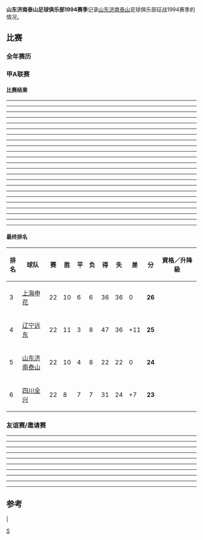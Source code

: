 '''山东济南泰山足球俱乐部1994赛季'''记录[[山东济南泰山|山东济南泰山]]足球俱乐部征战1994赛季的情况。
==比赛==
===全年赛历===
{{山东济南泰山1994赛季完全赛历}}
===甲A联赛===
====比赛结果====
----
{{footballbox
  | bg = #ccffcc
  | date = 第 01 轮<br>1994-04-17
  | team1 = 山东济南泰山
  | score =  1 - 0
  | report =
  | team2 = [[广州太阳神|广州太阳神]]
  | goals1 =[[宿茂臻|宿茂臻]] {{goal|78}}
  | goals2 =
  | stadium = [[山东省体育中心|山东省体育中心]]
  | attendance =
  | referee =
}}
----
{{footballbox
  | bg = #ccffcc
  | date = 第 02 轮<br>1994-04-24
  | team1 = 山东济南泰山
  | score =  1 - 0
  | report =
  | team2 = [[辽宁远东|辽宁远东]]
  | goals1 =[[唐晓程|唐晓程]] {{goal|60}}
  | goals2 =
  | stadium = [[山东省体育中心|山东省体育中心]]
  | attendance =
  | referee =
}}
----
{{footballbox
  | bg = #ccffcc
  | date = 第 03 轮<br>1994-05-01
  | team1 = [[江苏迈特|江苏迈特]]
  | score =  0 - 1
  | report =
  | team2 = 山东济南泰山
  | goals1 =
  | goals2 ={{goal|35}} [[宿茂臻|宿茂臻]]
  | stadium = [[南京|南京]][[五台山体育场|五台山体育场]]
  | attendance =
  | referee =
}}
----
{{footballbox
  | bg = #ffcccc
  | date = 第 04 轮<br>1994-05-08
  | team1 = 山东济南泰山
  | score =  0 - 1
  | report =
  | team2 = [[广东宏远|广东宏远]]
  | goals1 =
  | goals2 ={{goal|30}} [[余伟腾|余伟腾]]
  | stadium = [[山东省体育中心|山东省体育中心]]
  | attendance =
  | referee =
}}
----
{{footballbox
  | bg = #ccffcc
  | date = 第 05 轮<br>1994-06-05
  | team1 = 山东济南泰山
  | score =  3 - 1
  | report =
  | team2 = [[上海申花|上海申花]]
  | goals1 = [[唐晓程|唐晓程]] {{goal|13}}<br>[[宿茂臻|宿茂臻]] {{goal|32}}<br>[[唐晓程|唐晓程]] {{goal|34}} 
  | goals2 ={{goal|9}} [[李晓|李晓]]
  | stadium = [[山东省体育中心|山东省体育中心]]
  | attendance =
  | referee =
}}
----
{{footballbox
  | bg = #ffcccc
  | date = 第 06 轮<br>1994-06-12
  | team1 = [[大连万达|大连万达]]
  | score =  3 - 1
  | report =
  | team2 = 山东济南泰山
  | goals1 =[[高旭_(足球运动员)|高旭]] {{goal|10}}<br>[[王涛_(1967年)|大王涛]] {{goal|29}}<br>[[王涛_(1970年)|小王涛]] {{goal|49}}
  | goals2 ={{goal|89}} [[宿茂臻|宿茂臻]]
  | stadium = [[大连人民体育场|大连人民体育场]]
  | attendance =
  | referee =
}}
----
{{footballbox
  | bg = #ffcccc
  | date = 第 07 轮<br>1994-06-19
  | team1 = [[四川全兴|四川全兴]]
  | score =  2 - 0
  | report =
  | team2 = 山东济南泰山
  | goals1 =[[刘斌|刘斌]] {{goal|57}}<br>[[孟宪鹏|孟宪鹏]] {{goal|66}}
  | goals2 =
  | stadium = [[成都市体育中心|成都市体育中心]]
  | attendance =
  | referee =
}}
----
{{footballbox
  | bg = #ffffcc
  | date = 第 08 轮<br>1994-06-26
  | team1 = [[吉林三星|吉林三星]]
  | score =  1 - 1
  | report =
  | team2 = 山东济南泰山
  | goals1 =[[朴文虎|朴文虎]] {{goal|10}}
  | goals2 ={{goal|21}} [[王东宁_(足球运动员)|王东宁]]
  | stadium = [[延吉人民体育场|延吉人民体育场]]
  | attendance =
  | referee =
}}
----
{{footballbox
  | bg = #ccffcc
  | date = 第 09 轮<br>1994-07-03
  | team1 = 山东济南泰山
  | score =  1 - 0
  | report =
  | team2 = [[沈阳六药|沈阳六药]]
  | goals1 =[[冷波|冷波]] {{goal|90}}
  | goals2 =
  | stadium = [[青岛市第一体育场|青岛市第一体育场]]
  | attendance =
  | referee =
}}
----
{{footballbox
  | bg = #ffffcc
  | date = 第 10 轮<br>1994-07-10
  | team1 = 山东济南泰山
  | score =  1 - 1
  | report =
  | team2 = [[北京国安|北京国安]]
  | goals1 =[[邢锐|邢锐]] {{goal|24|p}}
  | goals2 ={{goal|19|p}} [[谢峰|谢峰]]
  | stadium = [[青岛市第一体育场|青岛市第一体育场]]
  | attendance =
  | referee =
}}
----
{{footballbox
  | bg = #ffcccc
  | date = 第 11 轮<br>1994-07-17
  | team1 = [[八一足球俱乐部|八一]]
  | score =  1 - 0
  | report =
  | team2 = 山东济南泰山
  | goals1 =[[郝海东|郝海东]] {{goal|59}}
  | goals2 =
  | stadium = [[山西省全民健身中心|山西省体育中心]]
  | attendance =
  | referee =
}}
----
{{footballbox
  | bg = #ffcccc
  | date = 第 12 轮<br>1994-07-24
  | team1 = [[广州太阳神|广州太阳神]]
  | score =  3 - 1
  | report =
  | team2 = 山东济南泰山
  | goals1 =[[麦超|麦超]] {{goal|23}}<br>[[彭昌颖|彭昌颖]] {{goal|77}}<br>[[罗文胜|罗文胜]] {{goal|90}}
  | goals2 ={{goal|76}} [[林学斌|林学斌]]
  | stadium = [[广州|广州]][[越秀山体育场|越秀山体育场]]
  | attendance =
  | referee =
}}
----
{{footballbox
  | bg = #ffcccc
  | date = 第 13 轮<br>1994-07-31
  | team1 = [[辽宁远东|辽宁远东]]
  | score =  1 - 0
  | report =
  | team2 = 山东济南泰山
  | goals1 =[[黎兵|黎兵]] {{goal|85}}
  | goals2 =
  | stadium = [[沈阳市体育中心|沈阳市体育中心]]
  | attendance =
  | referee =
}}
----
{{footballbox
  | bg = #ccffcc
  | date = 第 14 轮<br>1994-08-07
  | team1 = 山东济南泰山
  | score =  3 - 0
  | report =
  | team2 = [[江苏迈特|江苏迈特]]
  | goals1 =[[唐晓程|唐晓程]] {{goal|16}}<br>[[冷波|冷波]] {{goal|22}}<br>[[邵延杰|邵延杰]] {{goal|71}}
  | goals2 =
  | stadium = [[山东省体育中心|山东省体育中心]]
  | attendance =
  | referee =
}}
----
{{footballbox
  | bg = #ffcccc
  | date = 第 15 轮<br>1994-08-14
  | team1 = [[广东宏远|广东宏远]]
  | score =  3 - 0
  | report =
  | team2 = 山东济南泰山
  | goals1 =[[李朝阳|李朝阳]] {{goal|46}}<br>[[李朝阳|李朝阳]] {{goal|74}}<br>达伦·蒂利 {{goal|77}}
  | goals2 =
  | stadium = [[广东省体育场|广东省体育场]]
  | attendance =
  | referee =
}}
----
{{footballbox
  | bg = #ffffcc
  | date = 第 16 轮<br>1994-08-21
  | team1 = [[上海申花|上海申花]]
  | score =  0 - 0
  | report =
  | team2 = 山东济南泰山
  | goals1 =
  | goals2 =
  | stadium = [[上海|上海]][[虹口体育场|虹口体育场]]
  | attendance =
  | referee =
}}
----
{{footballbox
  | bg = #ffcccc
  | date = 第 17 轮<br>1994-08-28
  | team1 = 山东济南泰山
  | score =  0 - 3
  | report =
  | team2 = [[大连万达|大连万达]]
  | goals1 =
  | goals2 ={{goal|34}} [[高旭_(足球运动员)|高旭]]<br>{{goal|49|p}} [[王涛_(1967年)|大王涛]]<br>{{goal|78}} [[高旭_(足球运动员)|高旭]]
  | stadium = [[淄博市体育场|淄博市体育场]]
  | attendance =
  | referee =
}}
----
{{footballbox
  | bg = #ccffcc
  | date = 第 18 轮<br>1994-09-04
  | team1 = 山东济南泰山
  | score =  2 - 0
  | report =
  | team2 = [[四川全兴|四川全兴]]
  | goals1 =[[邢锐|邢锐]] {{goal|40|p}}<br>[[冷波|冷波]] {{goal|80}}
  | goals2 =
  | stadium = [[淄博市体育场|淄博市体育场]]
  | attendance =
  | referee =
}}
----
{{footballbox
  | bg = #ccffcc
  | date = 第 19 轮<br>1994-10-23
  | team1 = 山东济南泰山
  | score =  2 - 0
  | report =
  | team2 = [[吉林三星|吉林三星]]
  | goals1 =[[王东宁_(足球运动员)|王东宁]] {{goal|49}}<br>[[冷波|冷波]] {{goal|90}}
  | goals2 =
  | stadium = [[山东省体育中心|山东省体育中心]]
  | attendance =
  | referee =
}}
----
{{footballbox
  | bg = #ccffcc
  | date = 第 20 轮<br>1994-10-30
  | team1 = [[沈阳六药|沈阳六药]]
  | score =  0 - 1
  | report =
  | team2 = 山东济南泰山
  | goals1 =
  | goals2 ={{goal|85}} [[王东宁_(足球运动员)|王东宁]]
  | stadium = [[沈阳市人民体育场|沈阳市人民体育场]]
  | attendance =
  | referee =
}}
----
{{footballbox
  | bg = #ffffcc
  | date = 第 21 轮<br>1994-11-06
  | team1 = [[北京国安|北京国安]]
  | score =  2 - 2
  | report =
  | team2 = 山东济南泰山
  | goals1 =[[谢峰|谢峰]] {{goal|20}}<br>[[高峰|高峰]] {{goal|53}}
  | goals2 ={{goal|13}} [[邢锐|邢锐]]<br>{{goal|24}} [[李明|李明]]
  | stadium = [[北京|北京]][[先农坛体育场|先农坛体育场]]
  | attendance =
  | referee =
}}
----
{{footballbox
  | bg = #ccffcc
  | date = 第 22 轮<br>1994-11-13
  | team1 = 山东济南泰山
  | score =  1 - 0
  | report =
  | team2 = [[八一足球俱乐部|八一]]
  | goals1 =[[李斌|李斌]] {{goal|55}}
  | goals2 =
  | stadium = [[山东省体育中心|山东省体育中心]]
  | attendance =
  | referee =
}}
----

====最终排名====
{| class="wikitable" style="text-align: center; width: 80%; font-size: 90%"
! style="width: 7%" | 排名
! style="width: 20%"| 球队
! style="width: 5%" | 赛
! style="width: 5%" | 胜
! style="width: 5%" | 平
! style="width: 5%" | 负
! style="width: 5%" | 得
! style="width: 5%" | 失
! style="width: 6%" | 差
! style="width: 6%" | 分
! style="width: 31%"| 資格／升降級
|-
|3||align="left"|[[上海申花|上海申花]]||22||10||6||6||36||36||0||'''26'''||
|-
|4||align="left"|[[辽宁远东|辽宁远东]]||22||11||3||8||47||36||+11||'''25'''||
|- bgcolor=#FF946F
|5||align="left"|[[山东济南泰山|山东济南泰山]]||22||10||4||8||22||22||0||'''24'''||
|-
|6||align="left"|[[四川全兴|四川全兴]]||22||8||7||7||31||24||+7||'''23'''||
|}

===友谊赛/邀请赛===
----
{{footballbox
  | bg = #ffffcc
  | date =博泰杯甲A四强对抗赛<br>1994-04-01 
  | team1 = 山东济南泰山
  | score =  1 - 1
  | report =
  | team2 = [[沈阳六药|沈阳六药]]
  | goals1 = [[冯建国|冯建国]] {{goal|62}}
  | goals2 = {{goal|60}}
  | stadium = [[贵阳|贵阳]]
  | attendance = 
  | referee = 
}}
{{penshootoutbox
  | bg = #ffffcc
  | penalties1= | penaltyscore= 4 - 5 | penalties2= }}
----
{{footballbox
  | bg = #ffffcc
  | date =博泰杯甲A四强对抗赛<br>1994-04-03 
  | team1 = 山东济南泰山
  | score =  0 - 0
  | report =
  | team2 = [[吉林三星|吉林三星]]
  | goals1 = 
  | goals2 = 
  | stadium = [[贵阳|贵阳]]
  | attendance = 
  | referee = 
}}
{{penshootoutbox
  | bg = #ffffcc
  | penalties1= | penaltyscore= 2 - 4 | penalties2= }}
----
{{footballbox |bg = #ffcccc |date=早春杯足球邀请赛<br>1994-04-10 
|team1 = 山东济南泰山  |score =  0 - 1 |report = |team2 = [[中国国青队|中国国青队]] 
|goals1 = |goals2 = {{goal|70}} [[张玉宁_(1977年)|张玉宁]]
|stadium = [[淄博|淄博]] |attendance = |referee = }}
----
{{footballbox |bg = #ccffcc |date=早春杯足球邀请赛<br>1994-04-13 
|team1 = 山东济南泰山  |score =  3 - 0 |report = |team2 = [[河南建业|河南]] 
|goals1 = [[宿茂臻|宿茂臻]] {{goal|21}}<br>[[邢锐|邢锐]] {{goal|24}}<br>[[唐晓程|唐晓程]] {{goal|70}} |goals2 = 
|stadium = [[淄博|淄博]] |attendance = |referee = }}
----
{{footballbox |bg = #ccffcc |date=打桩杯足球邀请赛<br>1994-05-22 
|team1 = [[天津泰达|天津]] |score =  2 - 4 |report = |team2 = 山东济南泰山 
|goals1 = [[魏东|魏东]] {{goal|9}}<br>[[沈奕|沈奕]] {{goal|37}} 
|goals2 = {{goal|16}} [[郭侃峰|郭侃峰]]<br>{{goal|62}} [[郭侃峰|郭侃峰]]<br>{{goal|81}} [[冷波|冷波]]<br>{{goal|82}} [[王健_(足球运动员)|王健]]
|stadium = [[天津|天津]]河东体育场 |attendance = |referee = }}
----
{{footballbox |bg = #ffcccc |date=太平洋杯国际足球邀请赛<br>1994-09-11 
|team1 = 山东济南泰山 {{flagicon|CHN}} |score =  0 - 1 |report = |team2 = {{flagicon|PRK}} [[朝鲜23岁以下国家足球队|朝鲜国奥队]] 
|goals1 = |goals2 = {{goal|}} 
|stadium = [[淄博|淄博]] |attendance = |referee = }}
----
{{footballbox |bg = #ffcccc |date=太平洋杯国际足球邀请赛<br>1994-09-13 
|team1 = 山东济南泰山 {{flagicon|CHN}} |score =  1 - 2 |report = |team2 = {{flagicon|CHN}} [[中国国奥队|中国国奥队]] 
|goals1 = {{goal|}} |goals2 = {{goal|}}<br>{{goal|}}
|stadium = [[淄博|淄博]] |attendance = |referee = }}
----
{{footballbox |bg = #ccffcc |date=西安足球四强赛<br>1994-11-17 
|team1 = 山东济南泰山 |score =  4 - 1 |report = |team2 = [[陕西足球队|陕西]] 
|goals1 = {{goal|}}<br>{{goal|}}<br>{{goal|}}<br>{{goal|}} |goals2 = {{goal|}} 
|stadium = [[西安|西安]] |attendance = |referee = }}
----
{{footballbox |bg = #ccffcc |date=西安足球四强赛<br>1994-11-19 
|team1 = 山东济南泰山 |score =  2 - 1 |report = |team2 = [[八一足球俱乐部|八一]]
|goals1 = {{goal|}}<br>{{goal|}} |goals2 = {{goal|}} 
|stadium = [[西安|西安]] |attendance = |referee = }}
----

==参考==
{{1994年山东济南泰山名单}}

{{fb start}}
|{{山东鲁能泰山}}
{{甲A1994}}
{{fb end}}

[[Category:山东鲁能泰山|S]]